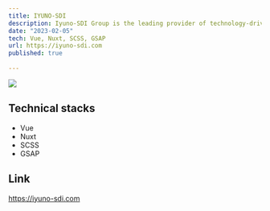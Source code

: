```yaml
---
title: IYUNO-SDI
description: Iyuno-SDI Group is the leading provider of technology-driven localization and media services to the world's most recognizable entertainment companies. I built the pages and implemented responsiveness and animation.
date: "2023-02-05"
tech: Vue, Nuxt, SCSS, GSAP
url: https://iyuno-sdi.com
published: true
  
---
```



[![](/iyuno-sdi.png)](https://iyuno-sdi.com)

## Technical stacks

- Vue
- Nuxt
- SCSS
- GSAP

## Link

https://iyuno-sdi.com
